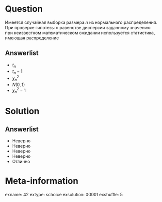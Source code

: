 Question
========
Имеется случайная выборка размера $n$ из нормального распределения. При проверке гипотезы о равенстве дисперсии заданному значению при неизвестном математическом ожидании используется статистика, имеющая распределение
 

Answerlist
----------
*  $t_n$
*   $t_n-1$
*  $\chi^2_n$
*  $N(0,1)$
*  $\chi^2_n-1$

Solution
========

Answerlist
----------
*  Неверно
*  Неверно
*  Неверно
*  Неверно
*  Отлично

Meta-information
================
exname: 42
extype: schoice
exsolution: 00001
exshuffle: 5
